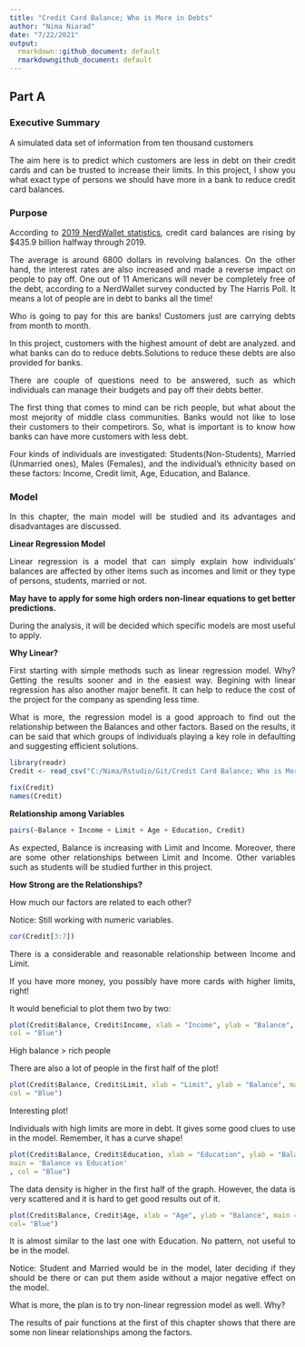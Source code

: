 ```yaml
---
title: "Credit Card Balance; Who is More in Debts"
author: "Nima Niarad"
date: "7/22/2021"
output:
  rmarkdown::github_document: default
  rmarkdowngithub_document: default
---
```


<style> body {text-align: justify} </style> <!-- Justify text. -->

## Part A

### Executive Summary

A simulated data set of information from ten thousand customers


The aim here is to predict which customers are less in debt on their credit cards and can be trusted to increase their limits. In this project, I show you what exact type of persons we should have more in a bank to reduce credit card balances.


### Purpose

According to [2019 NerdWallet statistics](https://www.nerdwallet.com/blog/average-credit-card-debt-household/#foot), credit card balances are rising by $435.9 billion halfway through 2019.

The average is around 6800 dollars in revolving balances. On the other hand, the interest rates are also increased and made a reverse impact on people to pay off. One out of 11 Americans will never be completely free of the debt, according to a NerdWallet survey conducted by The Harris Poll. It means a lot of people are in debt to banks all the time! 

Who is going to pay for this are banks! Customers just are carrying debts from month to month.

In this project, customers with the highest amount of debt are analyzed. and what banks can do to reduce debts.Solutions to reduce these debts are also provided for banks. 

There are couple of questions need to be answered, such as which individuals can manage their budgets and pay off their debts better.

The first thing that comes to mind can be rich people, but what about the most mejority of middle class communities. Banks would not like to lose their customers to their competirors. So, what is important is to know how banks can have more customers with less debt.

Four kinds of individuals are investigated: Students(Non-Students), Married (Unmarried ones), Males
(Females), and the individual’s ethnicity based on these factors: Income, Credit limit, Age, Education, and
Balance.

### Model

In this chapter, the main model will be studied and its advantages and disadvantages are discussed.

**Linear Regression Model**

Linear regression is a model that can simply explain how individuals’ balances are affected by other items such as incomes and limit or they type of persons, students, married or not.

**May have to apply for some high orders non-linear equations to get better predictions.**

During the analysis, it will be decided which specific models are most useful to apply.

**Why Linear?**

First starting with simple methods such as linear regression model. Why? Getting the
results sooner and in the easiest way. Begining with linear regression has also another major benefit. It can help
to reduce the cost of the project for the  company as spending less time.

What is more, the regression model is a good approach to find out the relationship between the Balances and other
factors. Based on the results, it can be said that which groups of individuals
playing a key role in defaulting and suggesting efficient solutions.


```r
library(readr)
Credit <- read_csv("C:/Nima/Rstudio/Git/Credit Card Balance; Who is More in Debts/Credit-Card-Balance--Who-is-More-in-Debts-/Credit.csv")

```

```r
fix(Credit)
names(Credit)
```

**Relationship among Variables**

```r
pairs(~Balance + Income + Limit + Age + Education, Credit)
```

As expected, Balance is increasing with Limit and Income. Moreover, there are some other relationships
between Limit and Income. Other variables such as students will be studied further in this project.

**How Strong are the Relationships?**

How much our factors are related to each other? 

Notice: Still working with numeric variables.

```r
cor(Credit[3:7])
```

There is a considerable and reasonable relationship between Income and Limit.

If you have more money, you possibly have more cards with higher limits, right! 

It would beneficial to plot them two by two:

```r
plot(Credit$Balance, Credit$Income, xlab = "Income", ylab = "Balance", main ='Balance vs Income',
col = "Blue")
```

High balance > rich people

There are also a lot of people in the first half of the plot!

```r
plot(Credit$Balance, Credit$Limit, xlab = "Limit", ylab = "Balance", main = 'Balance vs Limit',
col = "Blue")
```

Interesting plot! 

Individuals with high limits are more in debt. It gives some good clues to use
in the model. Remember, it has a curve shape! 

```r
plot(Credit$Balance, Credit$Education, xlab = "Education", ylab = "Balance",
main = 'Balance vs Education'
, col = "Blue")
```

The data density is higher in the first half of the graph. However, the data is very scattered and it is hard
to get good results out of it.

```r
plot(Credit$Balance, Credit$Age, xlab = "Age", ylab = "Balance", main = 'Balance vs Age' ,
col= "Blue")
```

It is almost similar to the last one with Education. No pattern, not useful to be in the model.

Notice: Student and Married would be in the model, later deciding if they should be there or can put them aside
without a major negative effect on the model.

What is more, the plan is to try non-linear regression model as well. Why? 

The results of pair functions at the first of this chapter shows that there are some non linear relationships among the factors. 







